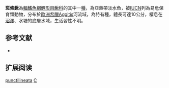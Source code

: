 {{Speciesbox 
| taxon = Cobitis punctilineata
| status = VU
| status_system = IUCN3.1
| authority = [[Economidis|Economidis]] & [[Nalbant|Nalbant]], 1996
| synonyms = 
}}
'''斑條鰍'''為[[輻鰭魚綱|輻鰭魚綱]][[鯉形目|鯉形目]][[鰍科|鰍科]]的其中一[[種|種]]，為亞熱帶淡水魚，被[[IUCN|IUCN]]列為易危保育類動物，分布於[[歐洲|歐洲]][[希臘|希臘]]Aggitis河流域，為特有種，體長可達10公分，棲息在[[沼澤|沼澤]]、水塘的底層水域，生活習性不明。

== 参考文献 ==
{{refbegin}}
*{{FishBase_species|genus=Cobitis|species=punctilineata |year=2014|month=2}}
{{refend}}

== 扩展阅读 ==
{{refbegin}}
{{wikispecies-inline|Cobitis punctilineata|斑條鰍}}
{{refend}}
{{Taxonbar|from=Q2703003}}

[[Category:花鳅属|punctilineata]]
[[Category:1996年描述的鱼类|C]]